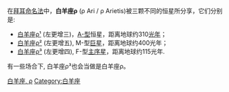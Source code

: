 在[[拜耳命名法|拜耳命名法]]中，'''白羊座ρ''' (ρ Ari / ρ Arietis)被三颗不同的恒星所分享，它们分别是:

* [[白羊座ρ¹|白羊座ρ¹]] (左更增三)，[[恒星光谱|A-型]]恒星，距离地球约310[[光年|光年]]；
* [[白羊座ρ²|白羊座ρ²]] (左更增五), M-型[[巨星|巨星]]，距离地球约400光年；
* [[白羊座ρ³|白羊座ρ³]] (左更增四), F-型[[主序星|主序星]]，距离地球约115光年.

有一些场合下, 白羊座ρ³也会当做是白羊座ρ。

{{disambig}}

[[Category:拜耳天體|白羊座, ρ]]
[[Category:白羊座|Category:白羊座]]